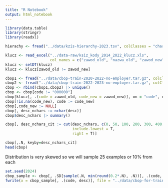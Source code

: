```yaml
---
title: "R Notebook"
output: html_notebook
---
```


```r
library(data.table)
library(stringr)
library(readxl)
```

```r
hierachy <- fread("../data/kzis-hierarchy-2023.tsv", colClasses = "character", sep = "\t")
```

```r
klucz <- read_excel("../data-raw/ksiz_kody_2014_2022_klucz.xls", 
                    col_names = c("zawod_old", "nazwa_old", "zawod_new", "nazwa_new"), skip = 1, col_types = "text")
klucz <- setDT(klucz)
klucz <- klucz[zawod_old != zawod_new]
```

```r
cbop1 <- fread("../data/cbop-train-2020-2022-no-employer.tar.gz", colClasses = "character")
cbop2 <- fread("../data/cbop-train-2022-2023-no-employer.tar.gz", colClasses = "character")
cbop <- rbind(cbop1,cbop2) |> unique()
cbop <- cbop[code != "000000"]
cbop[klucz[, .(code = zawod_old, code_new = zawod_new)], on = "code", code_new:=i.code_new]
cbop[!is.na(code_new), code := code_new]
cbop[,code_new := NULL]
cbop[, desc_nchars := nchar(desc)]
cbop$desc_nchars |> summary()

cbop[, desc_nchars_cit := cut(desc_nchars, c(0, 50, 100, 200, 300, 400, 500, Inf),
                              include.lowest = T,
                              right = T)]

cbop[,.N, keyby=desc_nchars_cit]
head(cbop)
```

Distribution is very skewed so we will sample 25 examples or 10% from each 

```r
set.seed(2024)
cbop_sample <- cbop[, .SD[sample(.N, min(round(0.2*.N), .N))], .(code, desc_nchars_cit)]
fwrite(x = cbop_sample[, .(code, desc)], file = "../data/cbop-for-train-test.tar.gz", quote = T)
```

